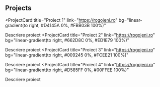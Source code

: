 ## Projects

<ProjectCard
  title="Proiect 1"
  link="https://rogojeni.ro"
  bg="linear-gradient(to right, #D4145A 0%, #FBB03B 100%)"
>
  Descriere proiect
</ProjectCard>
<ProjectCard
  title="Proiect 2"
  link="https://rogojeni.ro"
  bg="linear-gradient(to right, #662D8C 0%, #ED1E79 100%)"
>
  Descriere proiect
</ProjectCard>
<ProjectCard
  title="Proiect 3"
  link="https://rogojeni.ro"
  bg="linear-gradient(to right, #009245 0%, #FCEE21 100%)"
>
  Descriere proiect
</ProjectCard>
<ProjectCard
  title="Proiect 4"
  link="https://rogojeni.ro"
  bg="linear-gradient(to right, #D585FF 0%, #00FFEE 100%)"
>
  Descriere proiect
</ProjectCard>

